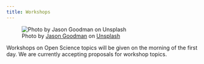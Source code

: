 ```yaml
---
title: Workshops
---
```


![Photo by <a href="https://unsplash.com/@jasongoodman_youxventures?utm_content=creditCopyText&utm_medium=referral&utm_source=unsplash">Jason Goodman</a> on <a href="https://unsplash.com/photos/man-standing-behind-flat-screen-computer-monitor-bzqU01v-G54?utm_content=creditCopyText&utm_medium=referral&utm_source=unsplash">Unsplash</a>](https://images.unsplash.com/photo-1557426272-fc759fdf7a8d?q=80&w=1740&auto=format&fit=crop&ixlib=rb-4.0.3&ixid=M3wxMjA3fDB8MHxwaG90by1wYWdlfHx8fGVufDB8fHx8fA%3D%3D)

Workshops on Open Science topics will be given on the morning of the first day.
We are currently accepting proposals for workshop topics.

<!-- link to registration for workshop proposals - email address?? -->

